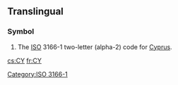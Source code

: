 {{also|cy|Cy|-cy|.cy}}
==Translingual==
===Symbol===
{{infl|mul|symbol}}
# The [[ISO]] 3166-1 two-letter (alpha-2) code for [[Cyprus]].

[[Category:ISO 3166-1]]

[[cs:CY]]
[[fr:CY]]